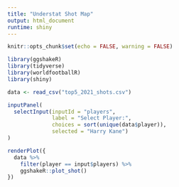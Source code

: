 ```yaml
---
title: "Understat Shot Map"
output: html_document
runtime: shiny
---
```


```r
knitr::opts_chunk$set(echo = FALSE, warning = FALSE)
```

```r
library(ggshakeR)
library(tidyverse)
library(worldfootballR)
library(shiny)
```

```r
data <- read_csv("top5_2021_shots.csv")
```

```r
inputPanel(
  selectInput(inputId = "players",
              label = "Select Player:",
              choices = sort(unique(data$player)), 
              selected = "Harry Kane")
)
```


```r
renderPlot({
  data %>% 
    filter(player == input$players) %>% 
    ggshakeR::plot_shot()
})
```
